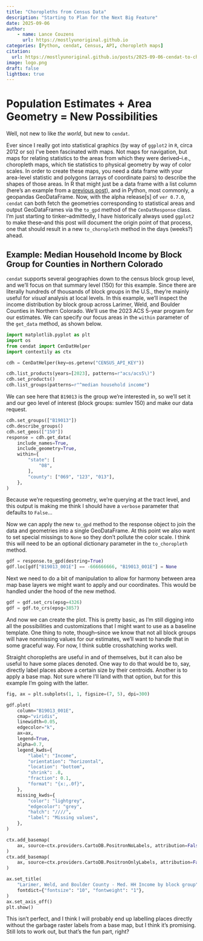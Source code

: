 ```yaml
---
title: "Choropleths from Census Data"
description: "Starting to Plan for the Next Big Feature"
date: 2025-09-06
author:
    - name: Lance Couzens
      url: https://mostlyunoriginal.github.io  
categories: [Python, cendat, Census, API, choropleth maps]
citation: 
  url: https://mostlyunoriginal.github.io/posts/2025-09-06-cendat-to-choropleth/
image: logo.png 
draft: false
lightbox: true
---
```


# Population Estimates + Area Geometry = New Possibilities

Well, not new to like *the world*, but new to `cendat`.

Ever since I really got into statistical graphics (by way of `ggplot2` in `R`, circa 2012 or so) I've been fascinated with maps. Not maps for navigation, but maps for relating statistics to the areas from which they were derived–i.e., choropleth maps, which tie statistics to physical geometry by way of color scales. In order to create these maps, you need a data frame with your area-level statistic and polygons (arrays of coordinate pairs) to describe the shapes of those areas. In R that might just be a data frame with a list column (here's an example from a [previous post](https://mostlyunoriginal.github.io/posts/2025-03-22-Choropleths-and-LIst-Retrieval-Fun/)), and in Python, most commonly, a geopandas GeoDataFrame. Now, with the alpha release\[s\] of `ver 0.7.0`, `cendat` can both fetch the geometries corresponding to statistical areas and output GeoDataFrames via the `to_gpd` method of the `CenDatResponse` class. I'm just starting to tinker–admittedly, I have historically always used `ggplot2` to make these–and this post will document the origin point of that process, one that should result in a new `to_choropleth` method in the days (weeks?) ahead.

## Example: Median Household Income by Block Group for Counties in Northern Colorado

`cendat` supports several geographies down to the census block group level, and we'll focus on that summary level (150) for this example. Since there are literally hundreds of thousands of block groups in the U.S., they're mainly useful for *visual* analysis at local levels. In this example, we'll inspect the income distribution by block group across Larimer, Weld, and Boulder Counties in Northern Colorado. We'll use the 2023 ACS 5-year program for our estimates. We can specify our focus areas in the `within` parameter of the `get_data` method, as shown below.

```python
import matplotlib.pyplot as plt
import os
from cendat import CenDatHelper
import contextily as ctx

cdh = CenDatHelper(key=os.getenv("CENSUS_API_KEY"))

cdh.list_products(years=[2023], patterns=r"acs/acs5\)")
cdh.set_products()
cdh.list_groups(patterns=r"^median household income")
```

We can see here that `B19013` is the group we're interested in, so we'll set it and our geo level of interest (block groups: sumlev 150) and make our data request.

```python
cdh.set_groups(["B19013"])
cdh.describe_groups()
cdh.set_geos(["150"])
response = cdh.get_data(
    include_names=True,
    include_geometry=True,
    within={
        "state": [
            "08",
        ],
        "county": ["069", "123", "013"],
    },
)
```

Because we're requesting geometry, we're querying at the tract level, and this output is making me think I should have a `verbose` parameter that defaults to `False`...

Now we can apply the new `to_gpd` method to the response object to join the data and geometries into a single GeoDataFrame. At this point we also want to set special missings to `None` so they don't pollute the color scale. I think this will need to be an optional dictionary parameter in the `to_choropleth` method.

```python
gdf = response.to_gpd(destring=True)
gdf.loc[gdf["B19013_001E"] == -666666666, "B19013_001E"] = None
```

Next we need to do a bit of manipulation to allow for harmony between area map base layers we might want to apply and our coordinates. This would be handled under the hood of the new method.

```python
gdf = gdf.set_crs(epsg=4326)
gdf = gdf.to_crs(epsg=3857)
```

And now we can create the plot. This is pretty basic, as I'm still digging into all the possibilities and customizations that I might want to use as a baseline template. One thing to note, though--since we know that not all block groups will have nonmissing values for our estimates, we'll want to handle that in some graceful way. For now, I think subtle crosshatching works well.

Straight choropleths are useful in and of themselves, but it can also be useful to have some places denoted. One way to do that would be to, say, directly label places above a certain size by their centroids. Another is to apply a base map. Not sure where I'll land with that option, but for this example I'm going with the latter.

```python
fig, ax = plt.subplots(1, 1, figsize=(7, 5), dpi=300)

gdf.plot(
    column="B19013_001E",
    cmap="viridis",
    linewidth=0.05,
    edgecolor="k",
    ax=ax,
    legend=True,
    alpha=0.7,
    legend_kwds={
        "label": "Income",
        "orientation": "horizontal",
        "location": "bottom",
        "shrink": .8,
        "fraction": 0.1,
        "format": "{x:,.0f}",
    },
    missing_kwds={
        "color": "lightgrey",
        "edgecolor": "grey",
        "hatch": "////",
        "label": "Missing values",
    },
)

ctx.add_basemap(
    ax, source=ctx.providers.CartoDB.PositronNoLabels, attribution=False, zoom=10
)
ctx.add_basemap(
    ax, source=ctx.providers.CartoDB.PositronOnlyLabels, attribution=False, zoom=9
)

ax.set_title(
    "Larimer, Weld, and Boulder County - Med. HH Income by block group",
    fontdict={"fontsize": "10", "fontweight": "1"},
)
ax.set_axis_off()
plt.show()
```

This isn't perfect, and I think I will probably end up labelling places directly without the garbage raster labels from a base map, but I think it's promising. Still lots to work out, but that's the fun part, right?